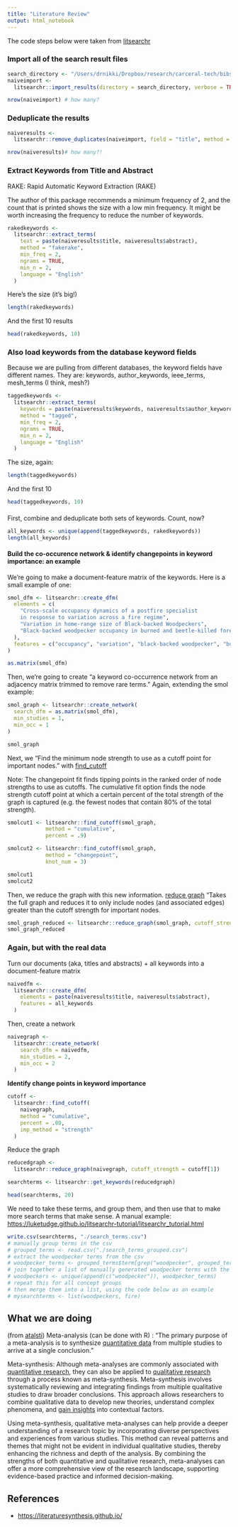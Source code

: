 ```yaml
---
title: "Literature Review"
output: html_notebook
---
```


The code steps below were taken from [litsearchr](https://elizagrames.github.io/litsearchr/litsearchr_vignette.html)

### **Import all of the search result files**

```r
search_directory <- "/Users/drnikki/Dropbox/research/carceral-tech/bibs"
naiveimport <-
  litsearchr::import_results(directory = search_directory, verbose = TRUE)

nrow(naiveimport) # how many?

```

### **Deduplicate the results**

```r
naiveresults <-
  litsearchr::remove_duplicates(naiveimport, field = "title", method = "string_osa")

nrow(naiveresults)# how many?!
```

### **Extract Keywords from Title and Abstract**

RAKE: Rapid Automatic Keyword Extraction (RAKE)

The author of this package recommends a minimum frequency of 2, and the count that is printed shows the size with a low min frequency. It might be worth increasing the frequency to reduce the number of keywords.

```r
rakedkeywords <-
  litsearchr::extract_terms(
    text = paste(naiveresults$title, naiveresults$abstract),
    method = "fakerake",
    min_freq = 2,
    ngrams = TRUE,
    min_n = 2,
    language = "English"
  )

```

Here's the size (it's big!)

```r
length(rakedkeywords)
```

And the first 10 results

```r
head(rakedkeywords, 10)
```

### **Also load keywords from the database keyword fields**

Because we are pulling from different databases, the keyword fields have different names. They are: keywords, author_keywords, ieee_terms, mesh_terms (I think, mesh?)

```r
taggedkeywords <-
  litsearchr::extract_terms(
    keywords = paste(naiveresults$keywords, naiveresults$author_keywords,naiveresults$ieee_terms, naiveresults$mesh_terms),
    method = "tagged",
    min_freq = 2,
    ngrams = TRUE,
    min_n = 2,
    language = "English"
  )

```

The size, again:

```r
length(taggedkeywords)
```

And the first 10

```r
head(taggedkeywords, 10)
```

#### 

First, combine and deduplicate both sets of keywords. Count, now?

```r
all_keywords <- unique(append(taggedkeywords, rakedkeywords))
length(all_keywords)
```

#### **Build the co-occurence network & identify changepoints in keyword importance: an example**

We're going to make a document-feature matrix of the keywords. Here is a small example of one:

```r
smol_dfm <- litsearchr::create_dfm(
  elements = c(
    "Cross-scale occupancy dynamics of a postfire specialist
    in response to variation across a fire regime",
    "Variation in home-range size of Black-backed Woodpeckers",
    "Black-backed woodpecker occupancy in burned and beetle-killed forests"
  ),
  features = c("occupancy", "variation", "black-backed woodpecker", "burn")
)

as.matrix(smol_dfm)
```

Then, we're going to create "a keyword co-occurrence network from an adjacency matrix trimmed to remove rare terms." Again, extending the smol example:

```r
smol_graph <- litsearchr::create_network(
  search_dfm = as.matrix(smol_dfm),
  min_studies = 1,
  min_occ = 1
)

smol_graph
```

Next, we "Find the minimum node strength to use as a cutoff point for important nodes." with [find_cutoff](https://rdrr.io/github/elizagrames/litsearchr/man/find_cutoff.html)

Note: The changepoint fit finds tipping points in the ranked order of node strengths to use as cutoffs. The cumulative fit option finds the node strength cutoff point at which a certain percent of the total strength of the graph is captured (e.g. the fewest nodes that contain 80% of the total strength).

```r
smolcut1 <- litsearchr::find_cutoff(smol_graph,
            method = "cumulative",
            percent = .9)

smolcut2 <- litsearchr::find_cutoff(smol_graph,
            method = "changepoint",
            knot_num = 3)

smolcut1
smolcut2
```

Then, we reduce the graph with this new information. [reduce graph](https://rdrr.io/github/elizagrames/litsearchr/man/reduce_graph.html) "Takes the full graph and reduces it to only include nodes (and associated edges) greater than the cutoff strength for important nodes.

```r
smol_graph_reduced <- litsearchr::reduce_graph(smol_graph, cutoff_strength = smolcut1)
smol_graph_reduced
```

### Again, but with the real data

Turn our documents (aka, titles and abstracts) + all keywords into a document-feature matrix

```r
naivedfm <-
  litsearchr::create_dfm(
    elements = paste(naiveresults$title, naiveresults$abstract),
    features = all_keywords
  )
```

Then, create a network

```r
naivegraph <-
  litsearchr::create_network(
    search_dfm = naivedfm,
    min_studies = 2,
    min_occ = 2
  )
```

**Identify change points in keyword importance**

```r
cutoff <-
  litsearchr::find_cutoff(
    naivegraph,
    method = "cumulative",
    percent = .80,
    imp_method = "strength"
  )

```

Reduce the graph

```r
reducedgraph <-
  litsearchr::reduce_graph(naivegraph, cutoff_strength = cutoff[1])

```

```r
searchterms <- litsearchr::get_keywords(reducedgraph)

head(searchterms, 20)
```

We need to take these terms, and group them, and then use that to make more search terms that make sense. A manual example: <https://luketudge.github.io/litsearchr-tutorial/litsearchr_tutorial.html>

```r
write.csv(searchterms, "./search_terms.csv")
# manually group terms in the csv
# grouped_terms <- read.csv("./search_terms_grouped.csv")
# extract the woodpecker terms from the csv
# woodpecker_terms <- grouped_terms$term[grep("woodpecker", grouped_terms$group)]
# join together a list of manually generated woodpecker terms with the ones from the csv
# woodpeckers <- unique(append(c("woodpecker")), woodpecker_terms)
# repeat this for all concept groups
# then merge them into a list, using the code below as an example
# mysearchterms <- list(woodpeckers, fire)
```

## What we are doing

(from [atalsti](https://atlasti.com/guides/literature-review/literature-review-vs-meta-analysis)) Meta-analysis (can be done with R) : "The primary purpose of a meta-analysis is to synthesize [quantitative data](https://atlasti.com/research-hub/quantifying-qualitative-data) from multiple studies to arrive at a single conclusion."

Meta-synthesis: Although meta-analyses are commonly associated with [quantitative research](https://atlasti.com/research-hub/quantitative-software), they can also be applied to [qualitative research](https://atlasti.com/guides/qualitative-research-guide-part-1/qualitative-research) through a process known as meta-synthesis. Meta-synthesis involves systematically reviewing and integrating findings from multiple qualitative studies to draw broader conclusions. This approach allows researchers to combine qualitative data to develop new theories, understand complex phenomena, and [gain insights](https://atlasti.com/trainings/quickly-gain-insights-with-ai-powered-tools) into contextual factors.

Using meta-synthesis, qualitative meta-analyses can help provide a deeper understanding of a research topic by incorporating diverse perspectives and experiences from various studies. This method can reveal patterns and themes that might not be evident in individual qualitative studies, thereby enhancing the richness and depth of the analysis. By combining the strengths of both quantitative and qualitative research, meta-analyses can offer a more comprehensive view of the research landscape, supporting evidence-based practice and informed decision-making.

## References

-   <https://literaturesynthesis.github.io/>
